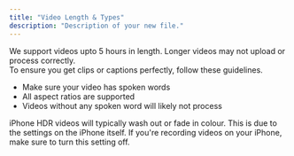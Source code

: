 ```yaml
---
title: "Video Length & Types"
description: "Description of your new file."
---
```


We support videos upto 5 hours in length. Longer videos may not upload or process correctly. \
To ensure you get clips or captions perfectly, follow these guidelines.

- Make sure your video has spoken words
- All aspect ratios are supported
- Videos without any spoken word will likely not process

<Warning>
  iPhone HDR videos will typically wash out or fade in colour. This is due to the settings on the iPhone itself. If you're recording videos on your iPhone, make sure to turn this setting off.
</Warning>

## 